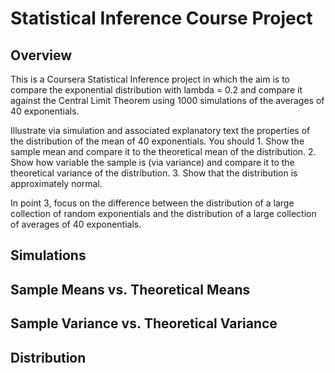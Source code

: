 # Statistical Inference Course Project
## Overview
This is a Coursera Statistical Inference project in which the aim is to compare the exponential distribution with lambda = 0.2 and compare it against the Central Limit Theorem using 1000 simulations of the averages of 40 exponentials.

Illustrate via simulation and associated explanatory text the properties of the distribution of the mean of 40 exponentials.  You should
1. Show the sample mean and compare it to the theoretical mean of the distribution.
2. Show how variable the sample is (via variance) and compare it to the theoretical variance of the distribution.
3. Show that the distribution is approximately normal.

In point 3, focus on the difference between the distribution of a large collection of random exponentials and the distribution of a large collection of averages of 40 exponentials. 

## Simulations

## Sample Means vs. Theoretical Means

## Sample Variance vs. Theoretical Variance

## Distribution